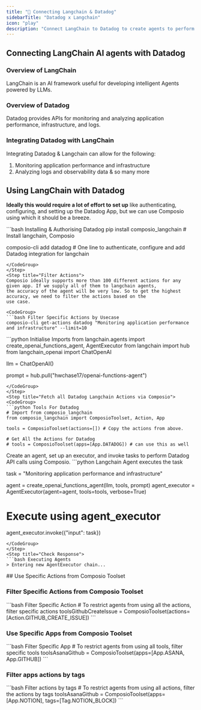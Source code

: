 ```yaml
---
title: "🚀 Connecting Langchain & Datadog"
sidebarTitle: "Datadog x Langchain"
icon: "play"
description: "Connect LangChain to Datadog to create agents to perform tasks using natural language"
---
```


## Connecting LangChain AI agents with Datadog

### Overview of LangChain

LangChain is an AI framework useful for developing intelligent Agents powered by LLMs.

### Overview of Datadog

Datadog provides APIs for monitoring and analyzing application performance, infrastructure, and logs.

### Integrating Datadog with LangChain

Integrating Datadog & Langchain can allow for the following:

1. Monitoring application performance and infrastructure
2. Analyzing logs and observability data
& so many more

## Using LangChain with Datadog

<Steps>
<Step title="Setting Up the Environment">

**Ideally this would require a lot of effort to set up** like authenticating, configuring, and setting up the Datadog App, but we can use Composio using which it should be a breeze.

<CodeGroup>
```bash Installing & Authorising Datadog
pip install composio_langchain # Install langchain, Composio 

composio-cli add datadog # One line to authenticate, configure and add Datadog integration for langchain
```
</CodeGroup>
</Step>
<Step title="Filter Actions">
Composio ideally supports more than 100 different actions for any given app. If we supply all of them to langchain agents, 
the accuracy of the agent will be very low. So to get the highest accuracy, we need to filter the actions based on the 
use case.

<CodeGroup>
```bash Filter Specific Actions by Usecase
composio-cli get-actions datadog "Monitoring application performance and infrastructure" --limit=10
```
</CodeGroup>

</Step>
<Step title="Import Base Packages">

<CodeGroup>
```python Initialise Imports
from langchain.agents import create_openai_functions_agent, AgentExecutor
from langchain import hub
from langchain_openai import ChatOpenAI


llm = ChatOpenAI()

prompt = hub.pull("hwchase17/openai-functions-agent")
```
</CodeGroup>
</Step>
<Step title="Fetch all Datadog Langchain Actions via Composio">
<CodeGroup>
```python Tools For Datadog
# Import from composio_langchain
from composio_langchain import ComposioToolset, Action, App

tools = ComposioToolset(actions=[]) # Copy the actions from above. 

# Get All the Actions for Datadog
# tools = ComposioToolset(apps=[App.DATADOG]) # can use this as well
```
</CodeGroup>
</Step>
<Step title="Execute the Agent">
Create an agent, set up an executor, and invoke tasks to perform Datadog API calls using Composio. 
<CodeGroup>
```python Langchain Agent executes the task

task = "Monitoring application performance and infrastructure"

agent = create_openai_functions_agent(llm, tools, prompt)
agent_executor = AgentExecutor(agent=agent, tools=tools, verbose=True)

# Execute using agent_executor
agent_executor.invoke({"input": task})
```
</CodeGroup>
</Step>
<Step title="Check Response">
```bash Executing Agents
> Entering new AgentExecutor chain...
```
</Step>
</Steps>
## Use Specific Actions from Composio Toolset

### Filter Specific Actions from Composio Toolset

<CodeGroup>
```bash Filter Specific Action
# To restrict agents from using all the actions, filter specific actions
toolsGithubCreateIssue = ComposioToolset(actions=[Action.GITHUB_CREATE_ISSUE])
```
</CodeGroup>

### Use Specific Apps from Composio Toolset
<CodeGroup>
```bash Filter Specific App
# To restrict agents from using all tools, filter specific tools
toolsAsanaGithub = ComposioToolset(apps=[App.ASANA, App.GITHUB])
```
</CodeGroup>

### Filter apps actions by tags 
<CodeGroup>
```bash Filter actions by tags
# To restrict agents from using all actions, filter the actions by tags
toolsAsanaGithub = ComposioToolset(apps=[App.NOTION], tags=[Tag.NOTION_BLOCK])
```
</CodeGroup>

